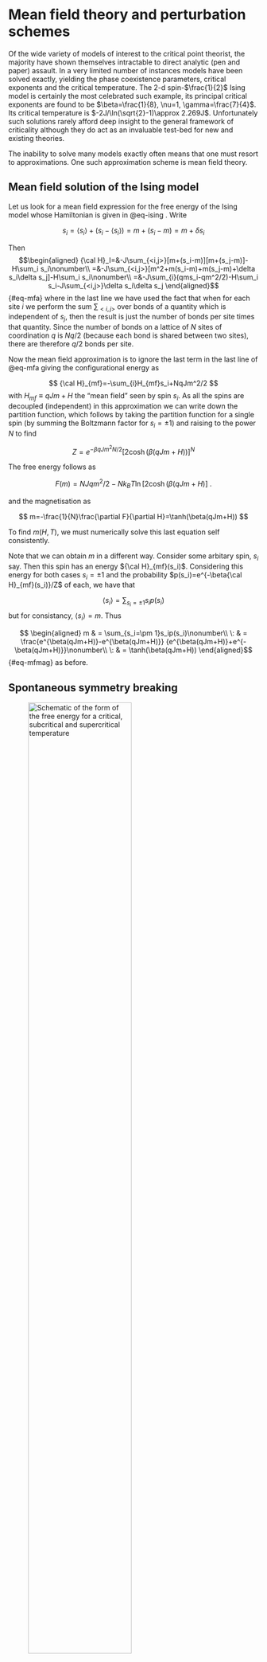 


# Mean field theory and perturbation schemes

Of the wide variety of models of interest to the critical point
theorist, the majority have shown themselves intractable to direct
analytic (pen and paper) assault. In a very limited number of instances
models have been solved exactly, yielding the phase coexistence
parameters, critical exponents and the critical temperature. The 2-d
spin-$\frac{1}{2}$ Ising model is certainly the most celebrated such
example, its principal critical exponents are found to be
$\beta=\frac{1}{8}, \nu=1, \gamma=\frac{7}{4}$. Its critical temperature
is $-2J/\ln(\sqrt{2}-1)\approx 2.269J$. Unfortunately such solutions
rarely afford deep insight to the general framework of criticality
although they do act as an invaluable test-bed for new and existing
theories.

The inability to solve many models exactly often means that one must
resort to approximations. One such approximation scheme is mean field
theory.

## Mean field solution of the Ising model {#sec:mfising}

Let us look for a mean field expression for the free energy of the Ising
model whose Hamiltonian is given in @eq-ising .
Write

$$s_i=\langle s_i\rangle+(s_i-\langle s_i\rangle)=m+(s_i-m)=m+\delta s_i$$

Then $$\begin{aligned}
{\cal H}_I=&-J\sum_{<i,j>}[m+(s_i-m)][m+(s_j-m)]-H\sum_i s_i\nonumber\\
=&-J\sum_{<i,j>}[m^2+m(s_i-m)+m(s_j-m)+\delta s_i\delta s_j]-H\sum_i s_i\nonumber\\
=&-J\sum_{i}(qms_i-qm^2/2)-H\sum_i s_i-J\sum_{<i,j>}\delta s_i\delta s_j 
\end{aligned}$$ {#eq-mfa}
where in the last line we have used the fact that when
for each site $i$ we perform the sum $\sum_{<i,j>}$ over bonds of a
quantity which is independent of $s_j$, then the result is just the
number of bonds per site times that quantity. Since the number of bonds
on a lattice of $N$ sites of coordination $q$ is $Nq/2$ (because each
bond is shared between two sites), there are therefore $q/2$ bonds per
site.

Now the mean field approximation is to ignore the last term in the last line of @eq-mfa giving the configurational energy as

$$
{\cal H}_{mf}=-\sum_{i}H_{mf}s_i+NqJm^2/2
$$ 
with $H_{mf}\equiv qJm+ H$ the "mean field" seen by spin $s_i$. As all the spins are decoupled
(independent) in this approximation we can write down the partition
function, which follows by taking the partition function for a single
spin (by summing the Boltzmann factor for $s_i=\pm 1$) and raising to
the power $N$ to find

$$
Z=e^{-\beta qJm^2N/2}[2\cosh(\beta(qJm+H))]^N
$$

The free energy follows as

$$F(m)=NJqm^2/2-Nk_BT\ln[2\cosh(\beta (qJm+H)]\:.$$

and the magnetisation as

$$
m=-\frac{1}{N}\frac{\partial F}{\partial H}=\tanh(\beta(qJm+H))
$$

To find $m(H,T)$, we must numerically solve this last equation self
consistently.

Note that we can obtain $m$ in a different way. Consider some arbitary
spin, $s_i$ say. Then this spin has an energy ${\cal H}_{mf}(s_i)$.
Considering this energy for both cases $s_i=\pm 1$ and the probability
$p(s_i)=e^{-\beta{\cal H}_{mf}(s_i)}/Z$ of each, we have that

$$\langle s_i\rangle=\sum_{s_i=\pm 1}s_ip(s_i)$$ but for consistancy,
$\langle s_i\rangle=m$. Thus

$$
\begin{aligned}
m & = \sum_{s_i=\pm 1}s_ip(s_i)\nonumber\\
 \: & = \frac{e^{\beta(qJm+H)}-e^{\beta(qJm+H)}} {e^{\beta(qJm+H)}+e^{-\beta(qJm+H)}}\nonumber\\
 \: & = \tanh(\beta(qJm+H))
\end{aligned}$${#eq-mfmag} as before.

## Spontaneous symmetry breaking {#sec-breaking}


 ![Schematic of the form of the free energy for a critical, subcritical and supercritical temperature](Figs/freeenergy.png){width=70% fig-align="left" #fig-freeenergy}


This mean field analysis reveals what is happening in the Ising model
near the critical temperature $T_c$.
@fig-freeenergy shows sketches for $\beta F(m)/N$ as a
function of temperature, where for f simplicity we restrict attention to
$H=0$. In this case $F(m)$ is symmetric in $m$, Moreover, at high $T$,
the entropy dominates and there is a single minimum in $F(m)$ at $m=0$.
As $T$ is lowered, there comes a point ($T=T_c=qJ/k_B$) where the
curvature of $F(m)$ at the origin changes sign; precisely at this point

$$\frac{\partial^2 F}{\partial m^2}=0.$$ At lower temperature, there are
instead two minima at nonzero $m=\pm m^\star$, where the *equilibrium
magnetisation* $m^\star$ is the positive root (calculated explicitly
below) of

$$m^\star=\tanh(\beta Jqm^\star)= \tanh(\frac{m^\star T_c}{T})$$ The
point $m=0$ which remains a root of this equation, is clearly an
unstable point for $T<T_c$ (since $F$ has a maximum there).

This is an example of spontaneous symmetry breaking. In the absence of
an external field, the Hamiltonian (and therefore the free energy) is
symmetric under $m\to -m$. Accordingly, one might expect the actual
state of the system to also show this symmetry. This is true at high
temperature, but spontaneously breaks down at low ones. Instead there
are a pair of ferromagnetic states (spins mostly up, or spins mostly
down) which -- by symmetry-- have the same free energy, lower than the
unmagnetized state.

## Phase diagram

The resulting zero-field magnetisation curve $m(T,H=0)$ looks like
@fig-isingmag.

 ![Phase diagram of a simple magnet in the $m$-$T$ plane.](Figs/isingmag.png){width=70% fig-align="left" #fig-isingmag}


This shows the sudden change of behaviour at $T_c$ (phase transition).
For $T<T_c$ it is arbitrary which of the two roots $\pm m^\star$ is
chosen; typically it will be different in different parts of the sample
(giving macroscopic "magnetic domains"). But this behaviour with
temperature is *qualitatively modified* by the presence of a field $H$,
however small. In that case, there is always a slight magnetization,
even far above $T_c$ and the curves becomes smoothed out, as shown.
There is no doubt which root will be chosen, and no sudden change of the
behaviour (no phase transition). Spontaneous symmetry breaking does not
occur, because the symmetry is already broken by $H$. (The curve $F(m)$
is lopsided, rather than symmetrical about $m=0$.)

On the other hand, if we sit below $T_c$ in a positive field (say) and
gradually reduce $H$ through zero so that it becomes negative, there is
a *very* sudden change of behaviour at $h=0$: the equilibrium state
jumps discontinuously from $m=m^\star$ to $m=-m^\star$.


 ![Phase diagram of a simple magnet in the $H$-$T$ plane.](Figs/isingpdH.png){width=70% fig-align="left" #fig-isingpdH}

This is called a first order phase transition as opposed to the "second
order" or continuous transition that occurs at $T_c$ in zero field. The
definitions are:

*First order transition:* magnetisation (or similar order parameter)
depends discontinuously on a field variable (such as $h$ or $T$).

*Continuous transition:* Change of functional form, but no discontinuity
in $m$; typically, however, $(\partial m/\partial T)_h$ (or similar) is
either discontinuous, or diverges with an integrable singularity.

In this terminology, we can say that the phase diagram of the magnet in
the $H,T$ plane shows a line of first order phase transitions,
terminating at a continuous transition, which is the critical point.


::: {.callout-caution collapse="true"}
## Aside on Quantum Criticality

In some magnetic systems such as $CePd_2Si_2$, one can, by applying
pressure or altering the chemical composition, depress the critical
temperature all the way to abolute zero! This may seem counterintuitive,
after all at $T=0$ one should expect perfect ordering, not the large
fluctuations that accompany criticality. It turns out that the source of
the fluctuations that drive the system critical is zero point motion
associated with the Heisenberg uncertainty principle. Quantum
criticality is a matter of ongoing active research, and open questions
concern the nature of the phase diagrams and the relationship to
superconductivity. Although the subject goes beyond the scope of this
course, there is an accessible article [here](https://arxiv.org/abs/1102.4628) if
you want to learn more.

:::

## A closer look: critical exponents

Let us now see how we can calculate critical exponents within the mean
field approximation.

### Zero H solution and the order parameter exponent

In zero field

$$m=\tanh(\frac{mT_c}{T})$$ where $T_c=qJ/k_B$ is the critical
temperature at which $m$ first goes to zero.

We look for a solution where $m$ is small ($\ll 1$). Expanding the tanh
function and replacing $\beta=(k_BT)^{-1}$ yields

$$m=\frac{mT_c}{T}-\frac{1}{3}\left(\frac{mT_c}{T} \right)^3 +O(m^5)\:.$$
Then $m=0$ is one solution. The other solution is given by

$$m^2=3\left(\frac{T}{T_c} \right)^3\left(\frac{T_c}{T} -1\right)$$

Now, considering temperatures close to $T_c$ to guarantee small $m$, and
employing the reduced temperature $t=(T-T_c)/T_c$, one finds

$$m^2\simeq -3t$$

Hence

$$\begin{aligned}
m= 0  &    ~~~\textrm{for } T>T_c \:\:\:  \textrm{ since~otherwise~{\it m}~imaginary}\nonumber\\
m= \pm\sqrt{-3t} & ~~\textrm{ for}  \:\:\: T<T_c ~~\textrm{ real}
\end{aligned} $${#eq-mbeta}
This result implies that (within the mean field
approximation) the critical exponent $\beta=1/2$.

### Finite (but small) field solution: the susceptibility exponent {#sec:closerlook}

In a finite, but small field we can expand @eq-mfmag thus:

$$m=\frac{mT_c}{T}-\frac{1}{3}\left(\frac{mT_c}{T} \right)^3 +\frac{H}{kT}$$

Consider now the isothermal susceptibility

\begin{aligned}
\chi  \equiv & \left(\frac{\partial m}{\partial H}\right)_T\\
      =     & \frac{T_c}{T}\chi - \left(\frac{T_c}{T}\right)^3 \chi m^2 + \frac{1}{k_BT}  
\end{aligned}

Then

$$\chi \left[ 1-\frac{T_c}{T} +\left(\frac{T_c}{T}\right)^3m^2  \right]=\frac{1}{k_BT}$$

Hence near $T_c$

$$\chi=\frac{1}{k_BT_c}\left(\frac{1}{t+m^2}\right)$$

Then using the results of @eq-mbeta

\begin{aligned}
\chi= (k_BT_ct)^{-1} & \textrm{ for} ~~~ T> T_c \\
\chi= (-2k_BT_ct)^{-1} & \textrm{ for}  ~~~T \le T_c 
\end{aligned} 
where one has to take the non-zero value for $m$ below
$T_c$ to ensure +ve $\chi$, i.e. thermodynamic stability. This result
implies that (within the mean field approximation) the critical exponent
$\gamma=1$.

The schematic behaviour of the Ising order parameter and susceptibility
are shown in @fig-mfsum 


 ![Mean field behaviour of the Ising magnetisation and susceptibility (schematic)](Figs/summary.png){width=80% fig-align="center" #fig-mfsum}



## Landau theory

Landau theory is a slightly more general type of mean field theory than
that discussed in the previous subsection because it is not based on a
particular microscopic model. Its starting point is the Helmholtz free
energy, which Landau asserted can be written in terms of a truncated
power series expansion of the order parameter. For a ferromagnet this
takes the form

$$F(m)=F_0+a_2m^2+a_4m^4
$${#eq-landau}

Here only the terms compatible with the order parameter symmetry are
included in the expansion. On symmetry grounds, the free energy of a
ferromagnet should be invariant under a reversal of the sign of the
magnetisation. Terms linear and cubic in $m$ are not invariant under
$m\to -m$, and so do not feature.

One can understand how the Landau free energy can give rise to a
critical point by plotting its form for various values of $a_2$ with
$a_4$ assumed positive (which ensures that the magnetisation remains
bounded). This is shown in @fig-landau .



 ![Form of the Landau Free energy for a selection of values of the $a_2$ parameter.](Figs/landau_free_energy.png){width=80% fig-align="center" #fig-landau}


A movie illustrates the development of a double well structure as $a_2$ turns negative.

{{< video Movies/landau_free_energy_evolution.mp4 title="Varying a2 from positive to negative">}}





The situation is qualitatively similar to that discussed in @sec-breaking.
Thermodynamics tells us that the system adopts the state of lowest free
energy. Thus from @fig-landau, we see that for $a_2>0$, the system will have
$m=0$, i.e. will be in the disordered (or paramagnetic) phase. For
$a_2<0$, the minimum in the free energy occurs at a finite value of $m$,
indicating that the ordered (ferromagnetic) phase is the stable one. In
fact, the physical (up-down) spin symmetry built into $F$ indicates that
there are two equivalent stable states at $m=\pm m^\star$. $a_2=0$
corresponds to the critical point which marks the border between the
ordered and disordered phases.

Clearly $a_2$ controls the deviation from the critical temperature, and
accordingly we may write

$$a_2=\tilde{a_2} t$$ where $t$ is the reduced temperature.

We can now attempt to calculate critical exponents. Restricting
ourselves first to the magnetisation exponent $\beta$ defined by
$m=t^\beta$, we first find the equilibrium magnetisation, corresponding
to the minimum of the Landau free energy:

$$
\frac{dF}{dm}=2\tilde{a_2} tm+4a_4m^3=0
$${#eq-minimize}

which implies

$$m\propto (-t)^{1/2},$$ so $\beta=1/2$, which is again a mean field
result.

Likewise we can calculate the effect of a small field $H$ if we sit at
the critical temperature $T_c$. Since $a_2=0$, we have

$$F(m)=F_0+a_4m^4-Hm$$

$$\frac{\partial F}{\partial m}=0 \Rightarrow m(H,T_c)=\left(\frac{H}{4a_4}\right)^{1/3}$$

or

$$H \sim m^\delta ~~~~~ \delta=3$$ which defines a second
critical exponent.

Note that at the critical point, a small applied field causes a very big
increase in magnetisation; formally, $(\partial m/\partial H)_T$ is
infinite at $T=T_c$.

A third critical exponent can be defined from the magnetic
susceptibility at zero field

$$\chi=\left(\frac{\partial m}{\partial H}\right)_{T,V} \sim |T-T_c|^{-\gamma}$$

*Exercise*: Show that the Landau expansion predicts $\gamma=1$.

Finally we define a fourth critical exponent via the variation of the
heat capacity (per site or per unit volume) $C_H$, in fixed external
field $H=0$:

$$C_H \sim |T-T_c|^{-\alpha}$$

By convention, $\alpha$ is defined to be positive for systems where
there is a *divergence* of the heat capacity at the critical point (very
often the case). The heat capacity can be calculated from

$$C_H =-T\frac{\partial^2 F}{\partial T^2}$$

From the minimization over $m$ @#eq-minimize one finds (*exercise*: check this)

\begin{aligned}
F = & 0 ~~~~T>T_c\nonumber\\
F = & -a_2^2/4a_4 ~~~~ T < T_c
\end{aligned} 
Using the fact that $a_2$ varies linearly with $T$, we have

\begin{aligned}
C_H =& 0 ~~~~ T\to T_c^+\nonumber\\
C_H =& \frac{T\tilde a_2^2}{2a_4} ~~~~ T \to T_c^-\:,
\end{aligned} 
which is actually a step discontinuity in specific heat.
Since for positive $\alpha$ the heat capacity is divergent, and for
negative $\alpha$ it is continuous, this behaviour formally corresponds
to $\alpha=0$

## Shortcomings of mean field theory

While mean field theories provide a useful route to understanding
qualitatively the phenomenology of phase transitions, in real
ferromagnets, as well as in more sophisticated theories, the critical
exponents are not the simple fraction and integers found here. This
failure of mean field theory to predict the correct exponents is of
course traceable to their neglect of correlations. In later sections we
shall start to take the first steps to including the effects of long
range correlations.

:::: center
::: {#tab-exponents}
  ----------------------------------- --------------- ---------- --------------- -------------------
                 $\:$                   Mean Field      $d=1$         $d=2$             $d=3$
    Critical temperature $k_BT/qJ$          $1$          $0$        $0.5673$           $0.754$
   Order parameter exponent $\beta$    $\frac{1}{2}$      \-      $\frac{1}{8}$   $0.325 \pm 0.001$
   Susceptibility exponent $\gamma$         $1$        $\infty$   $\frac{7}{4}$   $1.24 \pm 0.001$
   Correlation length exponent $\nu$   $\frac{1}{2}$   $\infty$        $1$         $0.63\pm 0.001$
  ----------------------------------- --------------- ---------- --------------- -------------------

  : Comparison of true Ising critical exponents with their mean field
  theory predictions in a number of dimensions.
:::

::::
